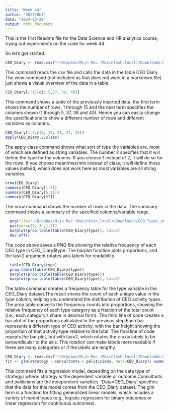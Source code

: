 ```yaml
---
title: "Week 44"
author: "562770bf"
date: "2024-10-28"
output: html_document
---
```

This is the first Readme file for the Data Science and HR analytics course, trying out experiments on the code for week 44.

So let's get started. 
```r
CEO_Diary <- read.csv("~/Dropbox/Mijn Mac (Macintosh.local)/Downloads/2017765data/behaviors/python_index-construction/baseline_results/survey_response_data.csv")
```

This command reads the csv file and calls the data in the table CEO Diary. The view command (not included as that does not work in a markdown file) just shows a visual overview of the data in a table. 

```r
CEO_Diary[1:15,c(1:5,37, 39, 40)] 
```
This command shows a table of the previously inserted data, the first term shows the number of rows, 1 through 15 and the next term specifies the columns shown (1 through 5, 37, 39 and 40). Hence you can easily change the specifications to show a different number of rows and different variables as columns.
```r
CEO_Diary[1:7,c(6, 15, 21, 27, 35)] 
apply(CEO_Diary,2,class)
```
The apply class command shows what sort of type the variables are, most of which are defined as string variables. The number 2 specifies that it will define the type for the columns. If you choose 1 instead of 2, it will do so for the rows. If you choose mean/max/min instead of class, it will define those values instead, which does not work here as most variables are all string variables. 
```r
nrow(CEO_Diary)
summary(CEO_Diary[1:5])
summary(CEO_Diary[5:10])
summary(CEO_Diary[37])
```
The nrow command shows the number of rows in the data. The summary command shows a summary of the specified columns/variable range. 
```r
  png(file="~/Dropbox/Mijn Mac (Macintosh.local)/Downloads/CEO_Types.png", width=800, height=300)
  par(mar=c(9, 3 ,1,1))
  barplot(prop.table(table(CEO_Diary$type)), las=2)
  dev.off()
```
The code above saves a PNG file showing the relative frequency of each CEO type in CEO_Diary$type. The barplot function plots proportions, and the las=2 argument rotates axis labels for readability.

```r
  table(CEO_Diary$type)
  prop.table(table(CEO_Diary$type))
  barplot(prop.table(table(CEO_Diary$type)))
  barplot(prop.table(table(CEO_Diary$type)), las=2)
```
The table command creates a frequency table for the type variable in the CEO_Diary dataset.The result shows the count of each unique value in the type column, helping you understand the distribution of CEO activity types.
The prop.table converts the frequency counts into proportions, showing the relative frequency of each type category as a fraction of the total count (i.e., each category’s share in decimal form).
The third line of code creates a bar plot of the proportions calculated in the previous step.Each bar represents a different type of CEO activity, with the bar height showing the proportion of that activity type relative to the total.
The final line of code repeats the bar plot, but with las=2, which rotates the x-axis labels to be perpendicular to the axis. This rotation can make labels more readable if there are many categories or if the labels are lengthy.
```r
CEO_Diary <- read.csv("~/Dropbox/Mijn Mac (Macintosh.local)/Downloads/2017765data/behaviors/python_index-construction/baseline_results/survey_response_data.csv")
fit <- glm(strategy ~ consultants + politicians, data=CEO_Diary); summary(fit)
```

This command fits a regression model, depending on the data type of strategy) where:
strategy is the dependent variable or outcome.Consultants and politicians are the independent variables.
'Data=CEO_Diary' specifies that the data for this model comes from the CEO_Diary dataset.
The glm term is a function for fitting generalized linear models, which includes a variety of model types (e.g., logistic regression for binary outcomes or linear regression for continuous outcomes).
